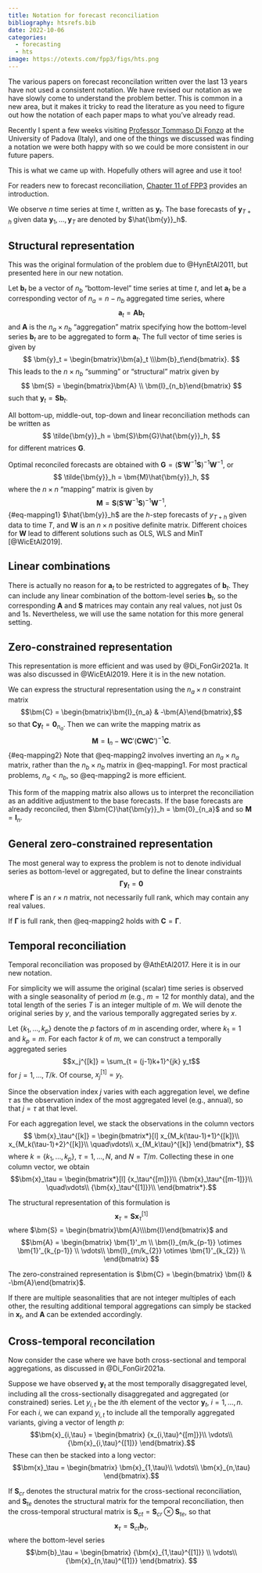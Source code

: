 ```yaml
---
title: Notation for forecast reconciliation
bibliography: htsrefs.bib
date: 2022-10-06
categories:
  - forecasting
  - hts
image: https://otexts.com/fpp3/figs/hts.png
---
```


The various papers on forecast reconcilation written over the last 13 years have not used a consistent notation. We have revised our notation as we have slowly come to understand the problem better. This is common in a new area, but it makes it tricky to read the literature as you need to figure out how the notation of each paper maps to what you've already read.

Recently I spent a few weeks visiting [Professor Tommaso Di Fonzo](https://homes.stat.unipd.it/tommasodifonzo/) at the University of Padova (Italy), and one of the things we discussed was finding a notation we were both happy with so we could be more consistent in our future papers.

This is what we came up with. Hopefully others will agree and use it too!

For readers new to forecast reconciliation, [Chapter 11 of FPP3](https://otexts.com/fpp3/hierarchical.html) provides an introduction.

We observe $n$ time series at time $t$, written as $\bm{y}_t$. The base forecasts of $\bm{y}_{T+h}$ given data $\bm{y}_1,\dots,\bm{y}_T$ are denoted by $\hat{\bm{y}}_h$.

## Structural representation {-}

This was the original formulation of the problem due to @HynEtAl2011, but presented here in our new notation.

Let $\bm{b}_t$ be a vector of $n_b$ "bottom-level" time series at time $t$, and let $\bm{a}_t$ be a corresponding vector of $n_a = n-n_b$ aggregated time series, where
$$
 \bm{a}_t = \bm{A}\bm{b}_t
$$
and $\bm{A}$ is the $n_a\times n_b$ "aggregation" matrix specifying how the bottom-level series $\bm{b}_t$ are to be aggregated to form $\bm{a}_t$. The full vector of time series is given by
$$
 \bm{y}_t = \begin{bmatrix}\bm{a}_t \\\bm{b}_t\end{bmatrix}.
$$
This leads to the $n\times n_b$ "summing" or "structural" matrix given by
$$
  \bm{S} = \begin{bmatrix}\bm{A} \\ \bm{I}_{n_b}\end{bmatrix}
$$
such that $\bm{y}_t = \bm{S}\bm{b}_t$.

All bottom-up, middle-out, top-down and linear reconciliation methods can be written as
$$
  \tilde{\bm{y}}_h = \bm{S}\bm{G}\hat{\bm{y}}_h,
$$
for different matrices $\bm{G}$.

Optimal reconciled forecasts are obtained with $\bm{G}=(\bm{S}'\bm{W}^{-1}\bm{S})^{-1}\bm{W}^{-1}$, or
$$
  \tilde{\bm{y}}_h = \bm{M}\hat{\bm{y}}_h,
$$
where the $n\times n$ "mapping" matrix is given by
$$
  \bm{M} = \bm{S}(\bm{S}'\bm{W}^{-1}\bm{S})^{-1}\bm{W}^{-1},
$$ {#eq-mapping1}
$\hat{\bm{y}}_h$ are the $h$-step forecasts of $y_{T+h}$ given data to time $T$, and $\bm{W}$ is an $n \times n$ positive definite matrix. Different choices for $\bm{W}$ lead to different solutions such as OLS, WLS and MinT [@WicEtAl2019].

## Linear combinations

There is actually no reason for $\bm{a}_t$ to be restricted to aggregates of $\bm{b}_t$. They can include any linear combination of the bottom-level series $\bm{b}_t$, so the corresponding $\bm{A}$ and $\bm{S}$ matrices may contain any real values, not just 0s and 1s. Nevertheless, we will use the same notation for this more general setting.

## Zero-constrained representation {-}

This representation is more efficient and was used by @Di_FonGir2021a. It was also discussed in @WicEtAl2019. Here it is in the new notation.

We can express the structural representation using the $n_a \times n$ constraint matrix
$$\bm{C} = \begin{bmatrix}\bm{I}_{n_a} & -\bm{A}\end{bmatrix},$$
so that $\bm{C}\bm{y}_t = \bm{0}_{n_a}$.
Then we can write the mapping matrix as
$$
  \bm{M} = \bm{I}_n - \bm{W}\bm{C}'(\bm{C}\bm{W}\bm{C}')^{-1}\bm{C}.
$$ {#eq-mapping2}
Note that @eq-mapping2 involves inverting an $n_a \times n_a$ matrix, rather than the $n_b \times n_b$ matrix in @eq-mapping1. For most practical problems, $n_a < n_b$, so @eq-mapping2 is more efficient.

This form of the mapping matrix also allows us to interpret the reconciliation as an additive adjustment to the base forecasts. If the base forecasts are already reconciled, then $\bm{C}\hat{\bm{y}}_h = \bm{0}_{n_a}$ and so $\bm{M}=\bm{I}_{n}$.

## General zero-constrained representation {-}

The most general way to express the problem is not to denote individual series as bottom-level or aggregated, but to define the linear constraints
$$
  \bm{\Gamma}\bm{y}_t = \bm{0}
$$
where $\bm{\Gamma}$ is an $r\times n$ matrix, not necessarily full rank, which may contain any real values.

If $\bm{\Gamma}$ is full rank, then @eq-mapping2 holds with $\bm{C} = \bm{\Gamma}$.

## Temporal reconciliation {-}

Temporal reconciliation was proposed by @AthEtAl2017. Here it is in our new notation.

For simplicity we will assume the original (scalar) time series is observed with a single seasonality of period $m$ (e.g., $m=12$ for monthly data), and the total length of the series $T$ is an integer multiple of $m$.
We will denote the original series by $y$, and the various temporally aggregated series by $x$.

Let $\{k_1,\dots,k_p\}$ denote the $p$ factors of $m$ in ascending order, where $k_1=1$ and $k_p=m$. For each factor $k$ of $m$, we can construct a temporally aggregated series
$$x_j^{[k]} = \sum_{t = (j-1)k+1}^{jk} y_t$$
for $j=1,\dots,T/k$. Of course, $x_j^{[1]} = y_t$.

Since the observation index $j$ varies with each aggregation level, we define $\tau$ as the observation index of the most aggregated level (e.g., annual), so that $j=\tau$ at that level.

For each aggregation level, we stack the observations in the column vectors
$$
\bm{x}_\tau^{[k]} = \begin{bmatrix*}[l]
  x_{M_k(\tau-1)+1}^{[k]}\\
  x_{M_k(\tau-1)+2}^{[k]}\\
  \quad\vdots\\
  x_{M_k\tau}^{[k]}
  \end{bmatrix*},
$$
where $k=\{k_1,\dots,k_p\}$, $\tau=1,\dots,N$, and $N=T/m$.
Collecting these in one column vector, we obtain
$$\bm{x}_\tau = \begin{bmatrix*}[l]
  {x_\tau^{[m]}}\\
  {\bm{x}_\tau^{[m-1]}}\\
  \quad\vdots\\
  {\bm{x}_\tau^{[1]}}\\
  \end{bmatrix*}.$$

The structural representation of this formulation is
$$\bm{x}_\tau = \bm{S} \bm{x}_\tau^{[1]}$$
where $\bm{S} = \begin{bmatrix}\bm{A}\\\bm{I}\end{bmatrix}$ and
$$\bm{A} =
\begin{bmatrix}
\bm{1}'_m \\
\bm{I}_{m/k_{p-1}} \otimes \bm{1}'_{k_{p-1}} \\
\vdots\\
\bm{I}_{m/k_{2}} \otimes \bm{1}'_{k_{2}} \\
\end{bmatrix}
$$

The zero-constrained representation is $\bm{C} = \begin{bmatrix} \bm{I} & -\bm{A}\end{bmatrix}$.

If there are multiple seasonalities that are not integer multiples of each other, the resulting additional temporal aggregations can simply be stacked in $\bm{x}_t$, and $\bm{A}$ can be extended accordingly.

## Cross-temporal reconcilation {-}

Now consider the case where we have both cross-sectional and temporal aggregations, as discussed in @Di_FonGir2021a.

Suppose we have observed $\bm{y}_t$ at the most temporally disaggregated level, including all the cross-sectionally disaggregated and aggregated (or constrained) series. Let $y_{i,t}$ be the $i$th element of the vector $\bm{y}_t$, $i=1,\dots,n$. For each $i$, we can expand $y_{i,t}$ to include all the temporally aggregated variants, giving a vector of length $p$:
$$\bm{x}_{i,\tau} = \begin{bmatrix}
  {x_{i,\tau}^{[m]}}\\
  \vdots\\
  {\bm{x}_{i,\tau}^{[1]}}
  \end{bmatrix}.$$
These can then be stacked into a long vector:
$$\bm{x}_\tau = \begin{bmatrix}
  \bm{x}_{1,\tau}\\
  \vdots\\
  \bm{x}_{n,\tau}
  \end{bmatrix}.$$

If $\bm{S}_{cr}$ denotes the structural matrix for the cross-sectional reconciliation, and $\bm{S}_{te}$ denotes the structural matrix for the temporal reconciliation, then the cross-temporal structural matrix is $\bm{S}_{ct} = \bm{S}_{cr} \otimes \bm{S}_{te}$, so that
$$\bm{x}_\tau = \bm{S}_{ct} \bm{b}_\tau,$$
where the bottom-level series
$$\bm{b}_\tau = \begin{bmatrix}
  {\bm{x}_{1,\tau}^{[1]}} \\
  \vdots\\
  {\bm{x}_{n,\tau}^{[1]}}
  \end{bmatrix}.
$$
